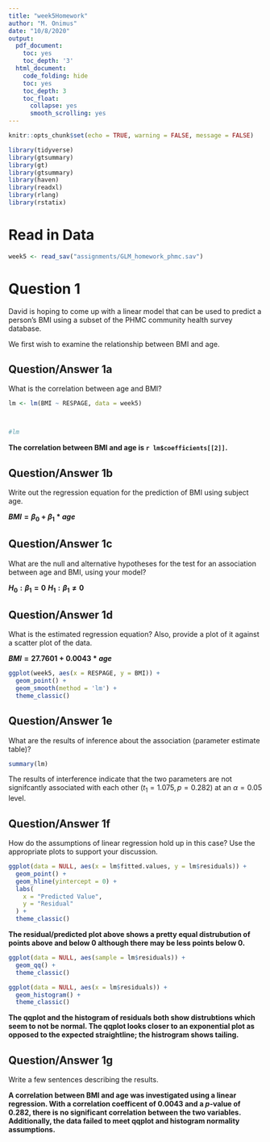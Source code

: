 ```yaml
---
title: "week5Homework"
author: "M. Onimus"
date: "10/8/2020"
output:
  pdf_document:
    toc: yes
    toc_depth: '3'
  html_document:
    code_folding: hide
    toc: yes
    toc_depth: 3
    toc_float:
      collapse: yes
      smooth_scrolling: yes
---
```


```r
knitr::opts_chunk$set(echo = TRUE, warning = FALSE, message = FALSE)
```

```r
library(tidyverse)
library(gtsummary)
library(gt)
library(gtsummary)
library(haven)
library(readxl)
library(rlang)
library(rstatix)
```

# Read in Data

```r

week5 <- read_sav("assignments/GLM_homework_phmc.sav") 

```

# Question 1

David is hoping to come up with a linear model that can be used to predict a person’s BMI using a subset of the PHMC community health survey database. 

We first wish to examine the relationship between BMI and age. 

## Question/Answer 1a

What is the correlation between age and BMI? 

```r

lm <- lm(BMI ~ RESPAGE, data = week5)



#lm

```

**The correlation between BMI and age is `r lm$coefficients[[2]]`.**


## Question/Answer 1b

Write out the regression equation for the prediction of BMI using subject age. 

**$BMI = \beta_0 + \beta_1*age$**

## Question/Answer 1c

What are the null and alternative hypotheses for the test for an association between age and BMI, using your model?  

**$H_0:\beta_1 = 0$**
**$H_1:\beta_1\neq0$**

## Question/Answer 1d

What is the estimated regression equation? Also, provide a plot of it against a scatter plot of the data.  

**$BMI = 27.7601 + 0.0043*age$**

```r
ggplot(week5, aes(x = RESPAGE, y = BMI)) + 
  geom_point() +
  geom_smooth(method = 'lm') +
  theme_classic()

```

## Question/Answer 1e

What are the results of inference about the association (parameter estimate table)?

```r

summary(lm)

```

The results of interference indicate that the two parameters are not signifcantly associated with each other ($t_1=1.075, p = 0.282$) at an $\alpha=0.05$ level.

## Question/Answer 1f

How do the assumptions of linear regression hold up in this case? Use the appropriate plots to support your discussion.  

```r

ggplot(data = NULL, aes(x = lm$fitted.values, y = lm$residuals)) +
  geom_point() +
  geom_hline(yintercept = 0) +
  labs(
    x = "Predicted Value",
    y = "Residual"
  ) +
  theme_classic()

```

**The residual/predicted plot above shows a pretty equal distrubution of points above and below 0 although there may be less points below 0.**

```r

ggplot(data = NULL, aes(sample = lm$residuals)) +
  geom_qq() +
  theme_classic()

ggplot(data = NULL, aes(x = lm$residuals)) +
  geom_histogram() +
  theme_classic()


```

**The qqplot and the histogram of residuals both show distrubtions which seem to not be normal.  The qqplot looks closer to an exponential plot as opposed to the expected straightline; the histrogram shows tailing.**

## Question/Answer 1g

Write a few sentences describing the results. 

**A correlation between BMI and age was investigated using a linear regression.  With a correlation coefficent of 0.0043 and a $p$-value of 0.282, there is no significant correlation between the two variables.  Additionally, the data failed to meet qqplot and histogram normality assumptions.** 